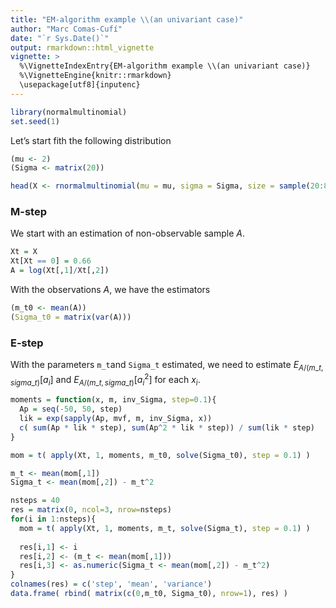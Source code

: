 ```yaml
---
title: "EM-algorithm example \\(an univariant case)"
author: "Marc Comas-Cufí"
date: "`r Sys.Date()`"
output: rmarkdown::html_vignette
vignette: >
  %\VignetteIndexEntry{EM-algorithm example \\(an univariant case)}
  %\VignetteEngine{knitr::rmarkdown}
  \usepackage[utf8]{inputenc}
---
```


```r
library(normalmultinomial)
set.seed(1)
```

Let's start fith the following distribution

```r
(mu <- 2)
(Sigma <- matrix(20))
```

```r
head(X <- rnormalmultinomial(mu = mu, sigma = Sigma, size = sample(20:80, 100, replace=T)))
```

### M-step

We start with an estimation of non-observable sample $A$.

```r
Xt = X
Xt[Xt == 0] = 0.66
A = log(Xt[,1]/Xt[,2])
```

With the observations $A$, we have the estimators

```r
(m_t0 <- mean(A))
(Sigma_t0 = matrix(var(A)))
```

### E-step

With the parameters `m_t`and `Sigma_t` estimated, we need to estimate $E_{A/(m\_t, sigma\_t)}\left[ a_i \right]$ and $E_{A/(m\_t, sigma\_t)} \left[ a_i^2 \right]$ for each $x_i$.

```r
moments = function(x, m, inv_Sigma, step=0.1){
  Ap = seq(-50, 50, step)
  lik = exp(sapply(Ap, mvf, m, inv_Sigma, x))
  c( sum(Ap * lik * step), sum(Ap^2 * lik * step)) / sum(lik * step)
}

mom = t( apply(Xt, 1, moments, m_t0, solve(Sigma_t0), step = 0.1) )

m_t <- mean(mom[,1])
Sigma_t <- mean(mom[,2]) - m_t^2
```


```r
nsteps = 40
res = matrix(0, ncol=3, nrow=nsteps)
for(i in 1:nsteps){
  mom = t( apply(Xt, 1, moments, m_t, solve(Sigma_t), step = 0.1) )
  
  res[i,1] <- i
  res[i,2] <- (m_t <- mean(mom[,1]))
  res[i,3] <- as.numeric(Sigma_t <- mean(mom[,2]) - m_t^2)
}
colnames(res) = c('step', 'mean', 'variance')
data.frame( rbind( matrix(c(0,m_t0, Sigma_t0), nrow=1), res) )
```